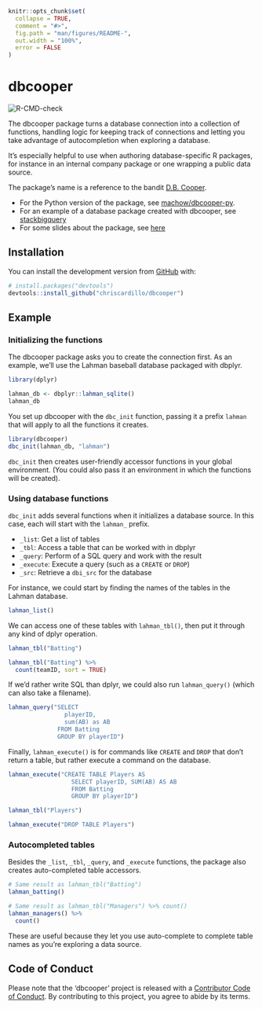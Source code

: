 <!-- README.md is generated from README.Rmd. Please edit that file -->

```r
knitr::opts_chunk$set(
  collapse = TRUE,
  comment = "#>",
  fig.path = "man/figures/README-",
  out.width = "100%",
  error = FALSE
)
```

# dbcooper

<!-- badges: start -->
![R-CMD-check](https://github.com/chriscardillo/dbcooper/workflows/R-CMD-check/badge.svg)
<!-- badges: end -->

The dbcooper package turns a database connection into a collection of functions, handling logic for keeping track of connections and letting you take advantage of autocompletion when exploring a database.

It's especially helpful to use when authoring database-specific R packages, for instance in an internal company package or one wrapping a public data source.

The package's name is a reference to the bandit [D.B. Cooper](https://en.wikipedia.org/wiki/D._B._Cooper).

* For the Python version of the package, see [machow/dbcooper-py](https://github.com/machow/dbcooper-py).
* For an example of a database package created with dbcooper, see [stackbigquery](https://github.com/dgrtwo/stackbigquery/)
* For some slides about the package, see [here](http://varianceexplained.org/files/dbcooper-rstudio-conf-2022.pdf)

## Installation

You can install the development version from [GitHub](https://github.com/) with:

``` r
# install.packages("devtools")
devtools::install_github("chriscardillo/dbcooper")
```

## Example

### Initializing the functions

The dbcooper package asks you to create the connection first. As an example, we'll use the Lahman baseball database packaged with dbplyr.

```r
library(dplyr)

lahman_db <- dbplyr::lahman_sqlite()
lahman_db
```

You set up dbcooper with the `dbc_init` function, passing it a prefix `lahman` that will apply to all the functions it creates.

```r
library(dbcooper)
dbc_init(lahman_db, "lahman")
```

`dbc_init` then creates user-friendly accessor functions in your global environment. (You could also pass it an environment in which the functions will be created).

### Using database functions

`dbc_init` adds several functions when it initializes a database source. In this case, each will start with the `lahman_` prefix.

* `_list`: Get a list of tables
* `_tbl`: Access a table that can be worked with in dbplyr
* `_query`: Perform of a SQL query and work with the result
* `_execute`: Execute a query (such as a `CREATE` or `DROP`)
* `_src`: Retrieve a `dbi_src` for the database

For instance, we could start by finding the names of the tables in the Lahman database.

```r
lahman_list()
```

We can access one of these tables with `lahman_tbl()`, then put it through any kind of dplyr operation.

```r
lahman_tbl("Batting")

lahman_tbl("Batting") %>%
  count(teamID, sort = TRUE)
```

If we'd rather write SQL than dplyr, we could also run `lahman_query()` (which can also take a filename).

```r
lahman_query("SELECT
                playerID,
                sum(AB) as AB
              FROM Batting
              GROUP BY playerID")
```

Finally, `lahman_execute()` is for commands like `CREATE` and `DROP` that don't return a table, but rather execute a command on the database.

```r
lahman_execute("CREATE TABLE Players AS
                  SELECT playerID, SUM(AB) AS AB
                  FROM Batting
                  GROUP BY playerID")

lahman_tbl("Players")

lahman_execute("DROP TABLE Players")
```

### Autocompleted tables

Besides the `_list`, `_tbl`, `_query`, and `_execute` functions, the package also creates auto-completed table accessors.

```r
# Same result as lahman_tbl("Batting")
lahman_batting()

# Same result as lahman_tbl("Managers") %>% count()
lahman_managers() %>%
  count()
```

These are useful because they let you use auto-complete to complete table names as you're exploring a data source.

## Code of Conduct

Please note that the 'dbcooper' project is released with a
[Contributor Code of Conduct](https://github.com/chriscardillo/dbcooper/blob/main/CODE_OF_CONDUCT.md).
By contributing to this project, you agree to abide by its terms.
